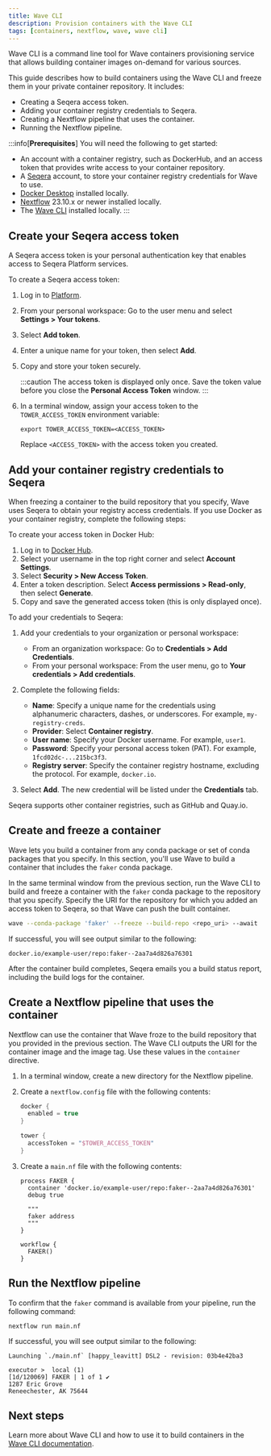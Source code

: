 ```yaml
---
title: Wave CLI
description: Provision containers with the Wave CLI
tags: [containers, nextflow, wave, wave cli]
---
```


Wave CLI is a command line tool for Wave containers provisioning service that allows building container images on-demand for various sources.

This guide describes how to build containers using the Wave CLI and freeze them in your private container repository. It includes:

- Creating a Seqera access token.
- Adding your container registry credentials to Seqera.
- Creating a Nextflow pipeline that uses the container.
- Running the Nextflow pipeline.

:::info[**Prerequisites**]
You will need the following to get started:

- An account with a container registry, such as DockerHub, and an access token that provides write access to your container repository.
- A [Seqera](https://cloud.seqera.io/login) account, to store your container registry credentials for Wave to use.
- [Docker Desktop] installed locally.
- [Nextflow] 23.10.x or newer installed locally.
- The [Wave CLI][wave-cli] installed locally.
:::

## Create your Seqera access token

A Seqera access token is your personal authentication key that enables access to Seqera Platform services.

To create a Seqera access token:

1. Log in to [Platform](https://cloud.seqera.io/login).
1. From your personal workspace: Go to the user menu and select **Settings > Your tokens**.
1. Select **Add token**.
1. Enter a unique name for your token, then select **Add**.
1. Copy and store your token securely.

    :::caution
     The access token is displayed only once. Save the token value before you close the **Personal Access Token** window.
    :::

1. In a terminal window, assign your access token to the `TOWER_ACCESS_TOKEN` environment variable:

    ```
    export TOWER_ACCESS_TOKEN=<ACCESS_TOKEN>
    ```

    Replace `<ACCESS_TOKEN>` with the access token you created.

## Add your container registry credentials to Seqera

When freezing a container to the build repository that you specify, Wave uses Seqera to obtain your registry access credentials. If you use Docker as your container registry, complete the following steps:

To create your access token in Docker Hub:

1. Log in to [Docker Hub](https://hub.docker.com/).
2. Select your username in the top right corner and select **Account Settings**.
3. Select **Security > New Access Token**.
4. Enter a token description. Select **Access permissions > Read-only**, then select **Generate**.
5. Copy and save the generated access token (this is only displayed once).

To add your credentials to Seqera:

1.  Add your credentials to your organization or personal workspace:
    - From an organization workspace: Go to **Credentials > Add Credentials**.
    - From your personal workspace: From the user menu, go to **Your credentials > Add credentials**.

2.  Complete the following fields:

    - **Name**: Specify a unique name for the credentials using alphanumeric characters, dashes, or underscores. For example, `my-registry-creds`.
    - **Provider**: Select **Container registry**.
    - **User name**: Specify your Docker username. For example, `user1`.
    - **Password**: Specify your personal access token (PAT). For example, `1fcd02dc-...215bc3f3`.
    - **Registry server**: Specify the container registry hostname, excluding the protocol. For example, `docker.io`.

3.  Select **Add**. The new credential will be listed under the **Credentials** tab.

Seqera supports other container registries, such as GitHub and Quay.io.

## Create and freeze a container

Wave lets you build a container from any conda package or set of conda packages that you specify. In this section, you'll use Wave to build a container that includes the `faker` conda package.

In the same terminal window from the previous section, run the Wave CLI to build and freeze a container with the `faker` conda package to the repository that you specify. Specify the URI for the repository for which you added an access token to Seqera, so that Wave can push the built container.

```bash
wave --conda-package 'faker' --freeze --build-repo <repo_uri> --await
```

If successful, you will see output similar to the following:

```
docker.io/example-user/repo:faker--2aa7a4d826a76301
```

After the container build completes, Seqera emails you a build status report, including the build logs for the container.

## Create a Nextflow pipeline that uses the container

Nextflow can use the container that Wave froze to the build repository that you provided in the previous section. The Wave CLI outputs the URI for the container image and the image tag. Use these values in the `container` directive.

1. In a terminal window, create a new directory for the Nextflow pipeline.
1. Create a `nextflow.config` file with the following contents:

    ```groovy
    docker {
      enabled = true
    }

    tower {
      accessToken = "$TOWER_ACCESS_TOKEN"
    }
    ```

1. Create a `main.nf` file with the following contents:

    ```nextflow
    process FAKER {
      container 'docker.io/example-user/repo:faker--2aa7a4d826a76301'
      debug true

      """
      faker address
      """
    }

    workflow {
      FAKER()
    }
    ```

## Run the Nextflow pipeline

To confirm that the `faker` command is available from your pipeline, run the following command:

```
nextflow run main.nf
```

If successful, you will see output similar to the following:

```
Launching `./main.nf` [happy_leavitt] DSL2 - revision: 03b4e42ba3

executor >  local (1)
[1d/120069] FAKER | 1 of 1 ✔
1287 Eric Grove
Reneechester, AK 75644
```

## Next steps

Learn more about Wave CLI and how to use it to build containers in the [Wave CLI documentation][wave-cli].

[sc]: https://seqera.io/containers/
[conda]: https://docs.conda.io/en/latest/
[Nextflow]: https://www.nextflow.io/docs/latest/install.html
[Podman]: https://podman.io/docs/installation
[Docker Desktop]: https://www.docker.com/products/docker-desktop/

[wave-build]: /wave_docs/wave_repo/docs/cli/reference.md#build-a-container
[nf-config]: /wave_docs/wave_repo/docs/nextflow.md#configuration-options
[wave-cli]: /wave_docs/wave_repo/docs/cli/index.md
